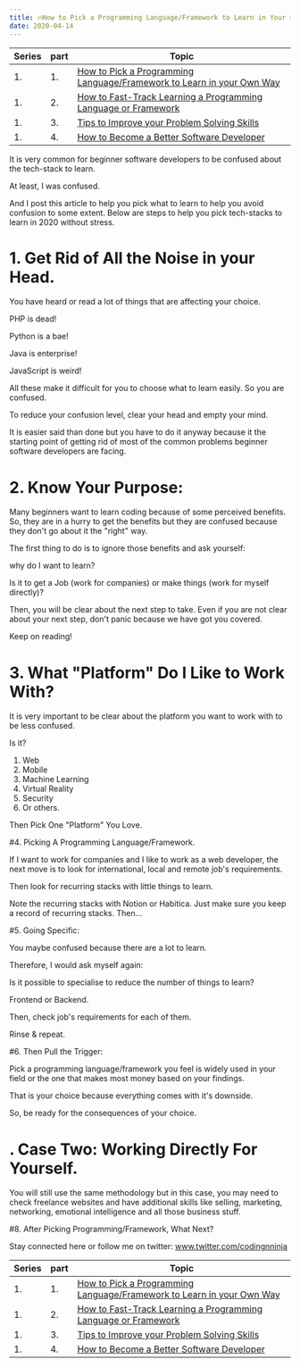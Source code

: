 ```yaml
---
title: 🔥How to Pick a Programming Language/Framework to Learn in Your Own Way(2020)🔥.
date: 2020-04-14
---
```



| Series | part | Topic
|---     |---   |---
| 1.     | 1.   | [ How to Pick a Programming Language/Framework to Learn in your Own Way](https://dev.to/codingnninja/how-to-pick-programming-language-framework-to-learn-in-your-own-way-2020-a)
| 1.     | 2.   | [How to Fast-Track Learning a Programming Language or Framework](https://dev.to/codingnninja/how-to-fast-track-learning-any-programming-language-or-framework-as-a-beginner-2d70 )
| 1.     | 3.   | [Tips to Improve your Problem Solving Skills](https://dev.to/codingnninja/tips-to-develop-your-problem-solving-skills-as-a-software-developer-64c)
| 1.     | 4.   | [How to Become a Better Software Developer](https://dev.to/codingnninja/how-to-become-a-better-software-developer-ome)



It is very common for beginner software developers to be confused about the tech-stack to learn.


At least, I was confused.


And I post this article to help you pick what to learn to help you avoid confusion to some extent. Below are steps to help you pick tech-stacks to learn in 2020 without stress.


# 1. Get Rid of All the Noise in your Head. 


You have heard or read a lot of things that are affecting your choice. 


PHP is dead!

Python is a bae!

Java is enterprise!

JavaScript is weird!


All these make it difficult for you to choose what to learn easily. So you are confused.


To reduce your confusion level, clear your head and empty your mind.


It is easier said than done but you have to do it anyway because it the starting point of getting rid of most of the common problems beginner software developers are facing.



# 2. Know Your Purpose: 


Many beginners want to learn coding because of some perceived benefits. So, they are in a hurry to get the benefits but they are confused because they don't go about it the "right" way.


The first thing to do is to ignore those benefits and ask yourself:


why do I want to learn? 


Is it to get a Job (work for companies) or make things (work for myself directly)?


Then, you will be clear about the next step to take. Even if you are not clear about your next step, don't panic because we have got you covered. 


Keep on reading!


# 3. What "Platform" Do I Like to Work With? 


It is very important to be clear about the platform you want to work with to be less confused.


Is it?


1. Web 
2. Mobile
3. Machine Learning
4. Virtual Reality 
6. Security
5. Or others.


Then Pick One "Platform" You Love.


#4. Picking A Programming Language/Framework.


If I want to work for companies and I like to work as a web developer, the next move is to look for international, local and remote job's requirements.


Then look for recurring stacks with little things to learn.


Note the recurring stacks with Notion or Habitica. Just make sure you keep a record of recurring stacks. Then...


#5. Going Specific:


You maybe confused because there are a lot to learn. 


Therefore, I would ask myself again: 


Is it possible to specialise to reduce the number of things to learn?


Frontend or Backend. 


Then, check job's requirements for each of them. 


Rinse & repeat.


#6. Then Pull the Trigger:


Pick a programming language/framework you feel is widely used in your field or the one that makes most money based on your findings.


That is your choice because everything comes with it's downside.


So, be ready for the consequences of your choice.


# . Case Two: Working Directly For Yourself.


You will still use the same methodology but in this case, you may need to check freelance websites and have additional skills like selling, marketing, networking, emotional intelligence and all those business stuff.


#8. After Picking Programming/Framework, What Next?


Stay connected here or follow me on twitter: www.twitter.com/codingnninja 


| Series | part | Topic
|---     |---   |---
| 1.     | 1.   | [ How to Pick a Programming Language/Framework to Learn in your Own Way](https://dev.to/codingnninja/how-to-pick-programming-language-framework-to-learn-in-your-own-way-2020-a)
| 1.     | 2.   | [How to Fast-Track Learning a Programming Language or Framework](https://dev.to/codingnninja/how-to-fast-track-learning-any-programming-language-or-framework-as-a-beginner-2d70 )
| 1.     | 3.   | [Tips to Improve your Problem Solving Skills](https://dev.to/codingnninja/tips-to-develop-your-problem-solving-skills-as-a-software-developer-64c)
| 1.     | 4.   | [How to Become a Better Software Developer](https://dev.to/codingnninja/how-to-become-a-better-software-developer-ome)
